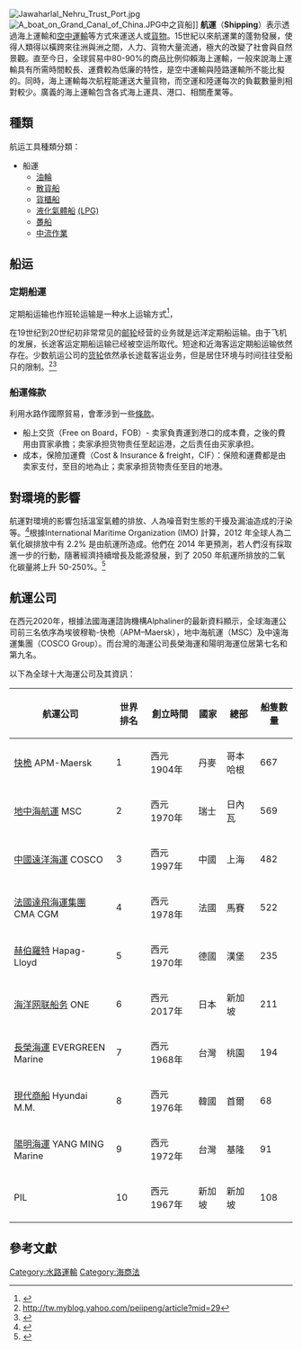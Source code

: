 [[Image:Jawaharlal_Nehru_Trust_Port.jpg|thumb]]
[[File:A_boat_on_Grand_Canal_of_China.JPG|thumb]]中之貨船]]
'''航運'''（'''Shipping'''）表示透過海上運輸和[[航空|空中運輸]]等方式來運送人或[[貨物|貨物]]。15世紀以來航運業的蓬勃發展，使得人類得以橫跨來往洲與洲之間，人力、貨物大量流通，極大的改變了社會與自然景觀。直至今日，全球貿易中80-90%的商品比例仰賴海上運輸，一般來說海上運輸具有所需時間較長、運費較為低廉的特性，是空中運輸與陸路運輸所不能比擬的。同時，海上運輸每次航程能運送大量貨物，而空運和陸運每次的負載數量則相對較少。廣義的海上運輸包含各式海上運具、港口、相關產業等。

==種類==
航运工具種類分類：
* 船運
** [[油輪|油輪]]
** [[散貨船|散貨船]]
** [[貨櫃船|貨櫃船]]
** [[液化氣體船|液化氣體船]] [[(LPG)|(LPG)]]
** [[躉船|躉船]]
** [[中流作業|中流作業]]

==船运==
===定期船運===
定期船运输也作班轮运输是一种水上运输方式<ref>{{cite web |url=http://www.easipass.com/ytsce/ys/ytsce_jczs_04.htm |title=存档副本 |accessdate=2012-05-07 |deadurl=yes |archiveurl=https://web.archive.org/web/20120510225550/http://www.easipass.com/ytsce/ys/ytsce_jczs_04.htm |archivedate=2012-05-10 }}</ref>，{{cn|它接受零星[[雜貨|雜貨]]或[[貨櫃|貨櫃]][[貨物運輸|貨運]]，照固定[[航线|航线]]和[[时刻表|时刻表]]航行，将人员，货物和邮件从一个[[港口|港口]]送往另一个港口。定期船的航线往往是在固定港口之间往返。}}

在19世纪到20世纪初非常常见的[[邮轮|邮轮]]经营的业务就是远洋定期船运输。由于飞机的发展，长途客运定期船运输已经被空运所取代。短途和近海客运定期船运输依然存在。少数航运公司的[[货轮|货轮]]依然承长途载客运业务，但是居住环境与时间往往受船只的限制。<ref>http://tw.myblog.yahoo.com/peiipeng/article?mid=29{{dead link|date=2017年12月 |bot=InternetArchiveBot |fix-attempted=yes }}</ref><ref>{{cite web |url=http://bj.huanqiu.com/travel/2010-01/48722.html |title=存档副本 |accessdate=2012-05-07 |deadurl=yes |archiveurl=https://web.archive.org/web/20160304124123/http://bj.huanqiu.com/travel/2010-01/48722.html |archivedate=2016-03-04 }}</ref>

{{cn|與定期船運相對的是不定期船運。不定期船運以運送散裝[[乾貨|乾貨]]或[[石油|石油]]為主，既無固定班期，亦無固定航線，端視貨物流動之需要而決定其航程，與定期船運有所區別。}}

===船運條款===
利用水路作國際貿易，會牽涉到一些[[国际商业用语|條款]]。
* 船上交货（Free on Board，FOB）- 卖家負責運到港口的成本費，之後的費用由買家承擔；卖家承担货物责任至起运港，之后责任由买家承担。
* 成本，保險加運費（Cost & Insurance & freight，CIF）：保險和運費都是由卖家支付，至目的地為止；卖家承担货物责任至目的地港。

==對環境的影響==
航運對環境的影響包括溫室氣體的排放、人為噪音對生態的干擾及漏油造成的汙染等。<ref name=" Environmental Effects of Marine Transportation ">{{cite journal |author= Walker TR, Adebambo O, Del Aguila Feijoo MC, Elhaimer E, Hossain T, Edwards SJ, Morrison CE, Romo J, Sharma N, Taylor S, Zomorodi S |year=2019 |title= "Environmental Effects of Marine Transportation". World Seas: An Environmental Evaluation. |pages=505–530 |doi=10.1016/B978-0-12-805052-1.00030-9.|ISBN=978-0-12-805052-1.}}</ref>根據International Maritime Organization (IMO) 計算，2012 年全球人為二氧化碳排放中有 2.2% 是由航運所造成。他們在 2014 年更預測，若人們沒有採取進一步的行動，隨著經濟持續增長及能源發展，到了 2050 年航運所排放的二氧化碳量將上升 50-250%。<ref name="Third IMO GHG Study 2014">{{cite journal | title = Third IMO GHG Study 2014, International Maritime Organization | url = http://www.imo.org/en/OurWork/Environment/PollutionPrevention/AirPollution/Documents/Third%20Greenhouse%20Gas%20Study/GHG3%20Executive%20Summary%20and%20Report.pdf | journal =  | access-date = 2020-09-20 | archive-date = 2015-10-19 | archive-url = https://web.archive.org/web/20151019064411/http://www.imo.org/en/OurWork/Environment/PollutionPrevention/AirPollution/Documents/Third%20Greenhouse%20Gas%20Study/GHG3%20Executive%20Summary%20and%20Report.pdf | dead-url = no }}</ref>

==航運公司==
在西元2020年，根據法國海運諮詢機構Alphaliner的最新資料顯示，全球海運公司前三名依序為埃彼穆勒-快桅（APM–Maersk），地中海航運（MSC）及中遠海運集團（COSCO Group）。而台灣的海運公司長榮海運和陽明海運位居第七名和第九名。

以下為全球十大海運公司及其資訊：
<center>
{| class="wikitable"
|-
! 航運公司 !! 世界排名 !! 創立時間 !! 國家 !! 總部 !! 船隻數量
|-
| [[快桅|快桅]] APM-Maersk || 1 || 西元1904年 || 丹麥 || 哥本哈根 || 667
|-
| [[地中海航運|地中海航運]] MSC || 2 || 西元1970年 || 瑞士 || 日內瓦 || 569
|-
| [[中國遠洋海運|中國遠洋海運]] COSCO || 3 || 西元1997年 || 中國 || 上海 || 482
|-
| [[法國達飛海運集團|法國達飛海運集團]] CMA CGM || 4 || 西元1978年 || 法國 || 馬賽 || 522
|-
| [[赫伯羅特|赫伯羅特]] Hapag-Lloyd || 5 || 西元1970年 || 德國 || 漢堡 || 235
|-
| [[海洋网联船务|海洋网联船务]] ONE || 6 || 西元2017年 || 日本 || 新加坡 || 211
|-
| [[長榮海運|長榮海運]] EVERGREEN Marine || 7 || 西元1968年 || 台灣 || 桃園 || 194
|-
| [[現代商船|現代商船]] Hyundai M.M. || 8 || 西元1976年 || 韓國 || 首爾 || 68
|-
| [[陽明海運|陽明海運]] YANG MING Marine|| 9 || 西元1972年 || 台灣 || 基隆 || 91
|-
| {{Link-en|太平船務|Pacific International Lines}} PIL || 10 || 西元1967年 || 新加坡 || 新加坡 || 108
|}
</center>

==參考文獻==
{{Reflist}}

{{Authority control}}

[[Category:水路運輸|Category:水路運輸]]
[[Category:海商法|Category:海商法]]